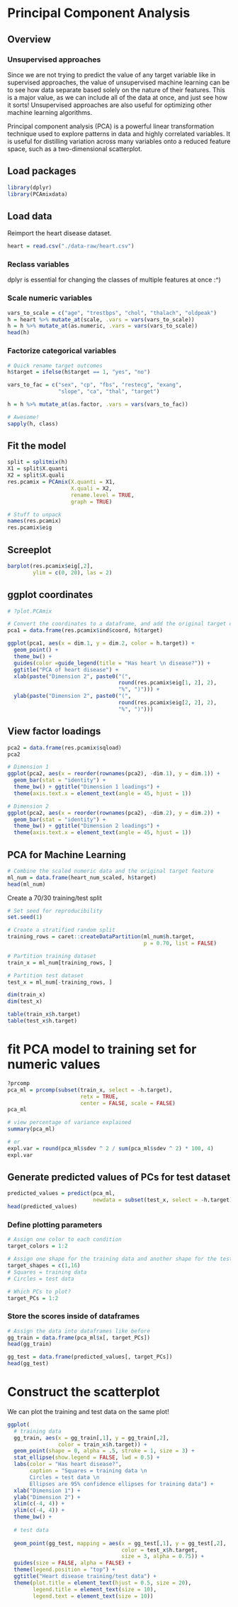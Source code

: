 # Principal Component Analysis

## Overview

### Unsupervised approaches

Since we are not trying to predict the value of any target variable like in supervised approaches, the value of unsupervised machine learning can be to see how data separate based solely on the nature of their features. This is a major value, as we can include all of the data at once, and just see how it sorts! Unsupervised approaches are also useful for optimizing other machine learning algorithms.  

Principal component analysis (PCA) is a powerful linear transformation technique used to explore patterns in data and highly correlated variables. It is useful for distilling variation across many variables onto a reduced feature space, such as a two-dimensional scatterplot. 

## Load packages

```r
library(dplyr)
library(PCAmixdata)
```

## Load data

Reimport the heart disease dataset. 

```r
heart = read.csv("./data-raw/heart.csv")
```

### Reclass variables

dplyr is essential for changing the classes of multiple features at once :^) 

### Scale numeric variables

```r
vars_to_scale = c("age", "trestbps", "chol", "thalach", "oldpeak")
h = heart %>% mutate_at(scale, .vars = vars(vars_to_scale))
h = h %>% mutate_at(as.numeric, .vars = vars(vars_to_scale))
head(h)
```

### Factorize categorical variables 

```r
# Quick rename target outcomes
h$target = ifelse(h$target == 1, "yes", "no")

vars_to_fac = c("sex", "cp", "fbs", "restecg", "exang", 
                "slope", "ca", "thal", "target")

h = h %>% mutate_at(as.factor, .vars = vars(vars_to_fac))

# Awesome!
sapply(h, class)
```

## Fit the model

```r
split = splitmix(h)
X1 = split$X.quanti 
X2 = split$X.quali 
res.pcamix = PCAmix(X.quanti = X1, 
                    X.quali = X2,
                    rename.level = TRUE,
                    graph = TRUE)

# Stuff to unpack
names(res.pcamix)
res.pcamix$eig
```

## Screeplot

```r
barplot(res.pcamix$eig[,2], 
        ylim = c(0, 20), las = 2)
```

## ggplot coordinates

```r
# ?plot.PCAmix

# Convert the coordinates to a dataframe, and add the original target column
pca1 = data.frame(res.pcamix$ind$coord, h$target)

ggplot(pca1, aes(x = dim.1, y = dim.2, color = h.target)) + 
  geom_point() + 
  theme_bw() +
  guides(color =guide_legend(title = "Has heart \n disease?")) + 
  ggtitle("PCA of heart disease") +
  xlab(paste("Dimension 2", paste0("(", 
                                   round(res.pcamix$eig[1, 2], 2), 
                                   "%", ")"))) + 
  ylab(paste("Dimension 2", paste0("(", 
                                   round(res.pcamix$eig[2, 2], 2), 
                                   "%", ")")))
```

## View factor loadings

```r
pca2 = data.frame(res.pcamix$sqload)
pca2

# Dimension 1
ggplot(pca2, aes(x = reorder(rownames(pca2), -dim.1), y = dim.1)) + 
  geom_bar(stat = "identity") + 
  theme_bw() + ggtitle("Dimension 1 loadings") +
  theme(axis.text.x = element_text(angle = 45, hjust = 1))

# Dimension 2
ggplot(pca2, aes(x = reorder(rownames(pca2), -dim.2), y = dim.2)) + 
  geom_bar(stat = "identity") + 
  theme_bw() + ggtitle("Dimension 2 loadings") +
  theme(axis.text.x = element_text(angle = 45, hjust = 1))

```

## PCA for Machine Learning

```r
# Combine the scaled numeric data and the original target feature
ml_num = data.frame(heart_num_scaled, h$target)
head(ml_num)
```

Create a 70/30 training/test split
```r
# Set seed for reproducibility
set.seed(1)

# Create a stratified random split
training_rows = caret::createDataPartition(ml_num$h.target, 
                                           p = 0.70, list = FALSE) 

# Partition training dataset
train_x = ml_num[training_rows, ] 

# Partition test dataset
test_x = ml_num[-training_rows, ] 

dim(train_x)
dim(test_x)

table(train_x$h.target)
table(test_x$h.target)
```

# fit PCA model to training set for numeric values
```r
?prcomp
pca_ml = prcomp(subset(train_x, select = -h.target), 
                       retx = TRUE, 
                       center = FALSE, scale = FALSE)
pca_ml

# view percentage of variance explained
summary(pca_ml)

# or
expl.var = round(pca_ml$sdev ^ 2 / sum(pca_ml$sdev ^ 2) * 100, 4) 
expl.var
```

## Generate predicted values of PCs for test dataset
```r
predicted_values = predict(pca_ml, 
                           newdata = subset(test_x, select = -h.target))
head(predicted_values)
```

### Define plotting parameters
```r
# Assign one color to each condition
target_colors = 1:2

# Assign one shape for the training data and another shape for the test data
target_shapes = c(1,16)
# Squares = training data
# Circles = test data

# Which PCs to plot?
target_PCs = 1:2
```

### Store the scores inside of dataframes
```r
# Assign the data into dataframes like before
gg_train = data.frame(pca_ml$x[, target_PCs])
head(gg_train)

gg_test = data.frame(predicted_values[, target_PCs])
head(gg_test)
```

# Construct the scatterplot
We can plot the training and test data on the same plot! 

```r
ggplot(
  # training data
  gg_train, aes(x = gg_train[,1], y = gg_train[,2], 
                color = train_x$h.target)) + 
  geom_point(shape = 0, alpha = .5, stroke = 1, size = 3) + 
  stat_ellipse(show.legend = FALSE, lwd = 0.5) + 
  labs(color = "Has heart disease?", 
       caption = "Squares = training data \n 
       Circles = test data \n 
       Ellipses are 95% confidence ellipses for training data") + 
  xlab("Dimension 1") + 
  ylab("Dimension 2") + 
  xlim(c(-4, 4)) + 
  ylim(c(-4, 4)) +
  theme_bw() + 
  
  # test data
  
  geom_point(gg_test, mapping = aes(x = gg_test[,1], y = gg_test[,2], 
                                    color = test_x$h.target, 
                                    size = 3, alpha = 0.75)) + 
  guides(size = FALSE, alpha = FALSE) + 
  theme(legend.position = "top") + 
  ggtitle("Heart disease training/test data") + 
  theme(plot.title = element_text(hjust = 0.5, size = 20),
        legend.title = element_text(size = 10),
        legend.text = element_text(size = 10))  
```

